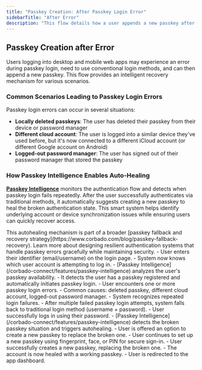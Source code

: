 ```yaml
---
title: "Passkey Creation: After Passkey Login Error"
sidebarTitle: "After Error"
description: "This flow details how a user appends a new passkey after they faced an error when logging in with an existing passkey (autohealing)."
---
```



## Passkey Creation after Error

Users logging into desktop and mobile web apps may experience an error during passkey login, need to use conventional login methods, and can then append a new passkey. This flow provides an intelligent recovery mechanism for various scenarios.

### Common Scenarios Leading to Passkey Login Errors

Passkey login errors can occur in several situations:

- **Locally deleted passkeys**: The user has deleted their passkey from their device or password manager
- **Different cloud account**: The user is logged into a similar device they've used before, but it's now connected to a different iCloud account (or different Google account on Android)
- **Logged-out password manager**: The user has signed out of their password manager that stored the passkey

### How Passkey Intelligence Enables Auto-Healing

**[Passkey Intelligence](/corbado-connect/features/passkey-intelligence)** monitors the authentication flow and detects when passkey login fails repeatedly. After the user successfully authenticates via traditional methods, it automatically suggests creating a new passkey to heal the broken authentication state. This smart system helps identify underlying account or device synchronization issues while ensuring users can quickly recover access.

<Tip>
    This autohealing mechanism is part of a broader [passkey fallback and recovery strategy](https://www.corbado.com/blog/passkey-fallback-recovery). Learn more about designing resilient authentication systems that handle passkey errors gracefully while maintaining security.
</Tip>

<Tabs>
  <Tab title="macOS">
    <ToolingFrame 
        imageURL="/images/authentication-flow/web-app/desktop/append-after-error-macos.png"
        caption="macOS passkey append after error"
        imageName="append-after-error-macos.png"
    />
  </Tab>

<Tab title="Windows">
    <ToolingFrame
        imageURL="/images/authentication-flow/web-app/desktop/append-after-error-windows.png"
        caption="Windows passkey append after error"
        imageName="append-after-error-windows.png"
    />
</Tab>
<Tab title="iOS">
    <ToolingFrame
        imageURL="/images/authentication-flow/web-app/mobile/append-after-error-ios.png"
        caption="iOS passkey append after error"
        imageName="append-after-error-ios.png"
    />
</Tab>

  <Tab title="Android">
    <ToolingFrame 
        imageURL="/images/authentication-flow/web-app/mobile/append-after-error-android.png"
        caption="Android passkey append after error"
        imageName="append-after-error-android.png"
    />
  </Tab>
</Tabs>

<Steps>
    <Step title="User enters identifier">
        - User enters their identifier (email/username) on the login page.
        - System now knows which user account is attempting to log in.
    </Step>
    <Step title="Passkey Intelligence detects existing passkey">
        - [Passkey Intelligence](/corbado-connect/features/passkey-intelligence) analyzes the user's passkey availability.
        - It detects the user has a passkey registered and automatically initiates passkey login.
    </Step>
    <Step title="Passkey login errors occur">
        - User encounters one or more passkey login errors.
        - Common causes: deleted passkey, different cloud account, logged-out password manager.
        - System recognizes repeated login failures.
    </Step>
    <Step title="Fallback to traditional login method">
        - After multiple failed passkey login attempts, system falls back to traditional login method (username + password).
        - User successfully logs in using their password.
    </Step>
    <Step title="Autohealing: Passkey append initiates">
        - [Passkey Intelligence](/corbado-connect/features/passkey-intelligence) detects the broken passkey situation and triggers autohealing.
        - User is offered an option to create a new passkey to replace the broken one.
    </Step>
    <Step title="OS-native modal overlay">
        - User continues to set up a new passkey using fingerprint, face, or PIN for secure sign-in.
    </Step>
    <Step title="Passkey creation successful (healing complete)">
        - User successfully creates a new passkey, replacing the broken one.
        - The account is now healed with a working passkey.
    </Step>
    <Step title="Redirection to app dashboard">
        - User is redirected to the app dashboard.
    </Step>

</Steps>
